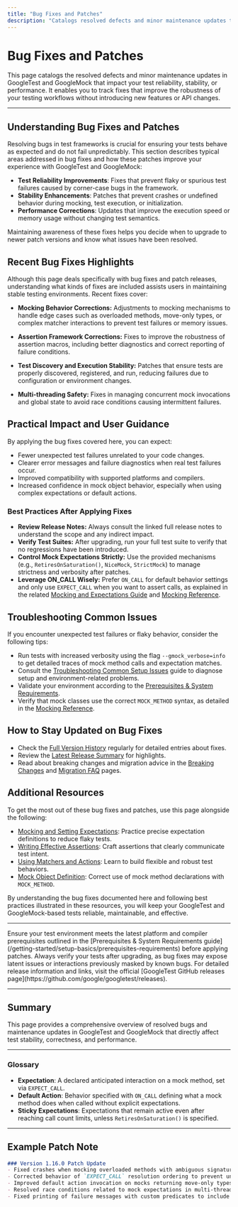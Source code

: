 ```yaml
---
title: "Bug Fixes and Patches"
description: "Catalogs resolved defects and minor maintenance updates that could impact test reliability, stability, or performance for users."
---
```


# Bug Fixes and Patches

This page catalogs the resolved defects and minor maintenance updates in GoogleTest and GoogleMock that impact your test reliability, stability, or performance. It enables you to track fixes that improve the robustness of your testing workflows without introducing new features or API changes.

---

## Understanding Bug Fixes and Patches

Resolving bugs in test frameworks is crucial for ensuring your tests behave as expected and do not fail unpredictably. This section describes typical areas addressed in bug fixes and how these patches improve your experience with GoogleTest and GoogleMock:

- **Test Reliability Improvements**: Fixes that prevent flaky or spurious test failures caused by corner-case bugs in the framework.
- **Stability Enhancements**: Patches that prevent crashes or undefined behavior during mocking, test execution, or initialization.
- **Performance Corrections**: Updates that improve the execution speed or memory usage without changing test semantics.

Maintaining awareness of these fixes helps you decide when to upgrade to newer patch versions and know what issues have been resolved.

## Recent Bug Fixes Highlights

Although this page deals specifically with bug fixes and patch releases, understanding what kinds of fixes are included assists users in maintaining stable testing environments. Recent fixes cover:

- **Mocking Behavior Corrections:** Adjustments to mocking mechanisms to handle edge cases such as overloaded methods, move-only types, or complex matcher interactions to prevent test failures or memory issues.

- **Assertion Framework Corrections:** Fixes to improve the robustness of assertion macros, including better diagnostics and correct reporting of failure conditions.

- **Test Discovery and Execution Stability:** Patches that ensure tests are properly discovered, registered, and run, reducing failures due to configuration or environment changes.

- **Multi-threading Safety:** Fixes in managing concurrent mock invocations and global state to avoid race conditions causing intermittent failures.

## Practical Impact and User Guidance

By applying the bug fixes covered here, you can expect:

- Fewer unexpected test failures unrelated to your code changes.
- Clearer error messages and failure diagnostics when real test failures occur.
- Improved compatibility with supported platforms and compilers.
- Increased confidence in mock object behavior, especially when using complex expectations or default actions.

### Best Practices After Applying Fixes

- **Review Release Notes:** Always consult the linked full release notes to understand the scope and any indirect impact.
- **Verify Test Suites:** After upgrading, run your full test suite to verify that no regressions have been introduced.
- **Control Mock Expectations Strictly:** Use the provided mechanisms (e.g., `RetiresOnSaturation()`, `NiceMock`, `StrictMock`) to manage strictness and verbosity after patches.
- **Leverage ON_CALL Wisely:** Prefer `ON_CALL` for default behavior settings and only use `EXPECT_CALL` when you want to assert calls, as explained in the related [Mocking and Expectations Guide](/guides/core-testing-workflows/mocking-and-expectations) and [Mocking Reference](/docs/reference/mocking.md).

## Troubleshooting Common Issues

If you encounter unexpected test failures or flaky behavior, consider the following tips:

- Run tests with increased verbosity using the flag `--gmock_verbose=info` to get detailed traces of mock method calls and expectation matches.
- Consult the [Troubleshooting Common Setup Issues](/getting-started/running-first-test/troubleshooting-setup) guide to diagnose setup and environment-related problems.
- Validate your environment according to the [Prerequisites & System Requirements](/getting-started/setup-basics/prerequisites-requirements).
- Verify that mock classes use the correct `MOCK_METHOD` syntax, as detailed in the [Mocking Reference](/docs/reference/mocking.md#MOCK_METHOD).

## How to Stay Updated on Bug Fixes

- Check the [Full Version History](/changelog/version-history-and-highlights/full-version-history) regularly for detailed entries about fixes.
- Review the [Latest Release Summary](/changelog/version-history-and-highlights/latest-release-summary) for highlights.
- Read about breaking changes and migration advice in the [Breaking Changes](/changelog/breaking-changes-and-migration/breaking-changes) and [Migration FAQ](/changelog/breaking-changes-and-migration/migration-faq) pages.

## Additional Resources

To get the most out of these bug fixes and patches, use this page alongside the following:

- [Mocking and Setting Expectations](/guides/core-testing-workflows/mocking-and-expectations): Practice precise expectation definitions to reduce flaky tests.
- [Writing Effective Assertions](/guides/core-testing-workflows/writing-assertions): Craft assertions that clearly communicate test intent.
- [Using Matchers and Actions](/guides/core-testing-workflows/using-matchers-and-actions): Learn to build flexible and robust test behaviors.
- [Mock Object Definition](/api-reference/gmock-mocking-apis/mock-object-definition): Correct use of mock method declarations with `MOCK_METHOD`.

By understanding the bug fixes documented here and following best practices illustrated in these resources, you will keep your GoogleTest and GoogleMock-based tests reliable, maintainable, and effective.

---

<Check>
Ensure your test environment meets the latest platform and compiler prerequisites outlined in the [Prerequisites & System Requirements guide](/getting-started/setup-basics/prerequisites-requirements) before applying patches.
</Check>

<Warning>
Always verify your tests after upgrading, as bug fixes may expose latent issues or interactions previously masked by known bugs.
</Warning>

<Info>
For detailed release information and links, visit the official [GoogleTest GitHub releases page](https://github.com/google/googletest/releases).
</Info>

---

## Summary

This page provides a comprehensive overview of resolved bugs and maintenance updates in GoogleTest and GoogleMock that directly affect test stability, correctness, and performance.

---

### Glossary

- **Expectation**: A declared anticipated interaction on a mock method, set via `EXPECT_CALL`.
- **Default Action**: Behavior specified with `ON_CALL` defining what a mock method does when called without explicit expectations.
- **Sticky Expectations**: Expectations that remain active even after reaching call count limits, unless `RetiresOnSaturation()` is specified.

---

## Example Patch Note

```markdown
### Version 1.16.0 Patch Update
- Fixed crashes when mocking overloaded methods with ambiguous signatures.
- Corrected behavior of `EXPECT_CALL` resolution ordering to prevent unexpected upper-bound violations.
- Improved default action invocation on mocks returning move-only types.
- Resolved race conditions related to mock expectations in multi-threaded test executions.
- Fixed printing of failure messages with custom predicates to include complete argument info.
```